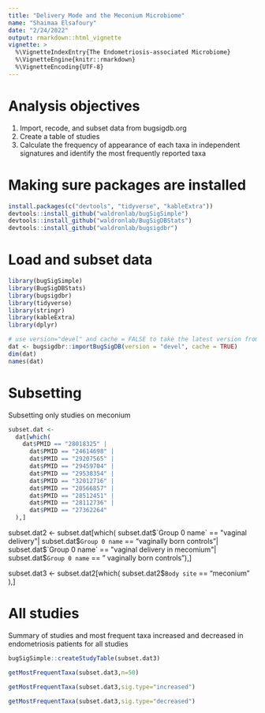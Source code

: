 ```yaml
---
title: "Delivery Mode and the Meconium Microbiome"
name: "Shaimaa Elsafoury"
date: "2/24/2022"
output: rmarkdown::html_vignette
vignette: >
  %\VignetteIndexEntry{The Endometriosis-associated Microbiome}
  %\VignetteEngine{knitr::rmarkdown}
  %\VignetteEncoding{UTF-8}
---
```



# Analysis objectives

1. Import, recode, and subset data from bugsigdb.org    
2. Create a table of studies
3. Calculate the frequency of appearance of each taxa in independent signatures and identify the most frequently reported taxa

# Making sure packages are installed

```r
install.packages(c("devtools", "tidyverse", "kableExtra"))
devtools::install_github("waldronlab/bugSigSimple")
devtools::install_github("waldronlab/BugSigDBStats")
devtools::install_github("waldronlab/bugsigdbr")
```

# Load and subset data

```r
library(bugSigSimple)
library(BugSigDBStats)
library(bugsigdbr)
library(tidyverse)
library(stringr)
library(kableExtra)
library(dplyr)
```

```r
# use version="devel" and cache = FALSE to take the latest version from bugsigdb.org
dat <- bugsigdbr::importBugSigDB(version = "devel", cache = TRUE) 
dim(dat)
names(dat)
```

# Subsetting

Subsetting only studies on meconium 

```r

subset.dat <-
  dat[which(
    dat$PMID == "28018325" |
      dat$PMID == "24614698" |
      dat$PMID == "29207565" |
      dat$PMID == "29459704" |
      dat$PMID == "29538354" |
      dat$PMID == "32012716" |
      dat$PMID == "20566857" |
      dat$PMID == "28512451" |
      dat$PMID == "28112736" |
      dat$PMID == "27362264"
  ),]
```

subset.dat2 <-
  subset.dat[which(
    subset.dat$`Group 0 name` == "vaginal delivery"|
      subset.dat$`Group 0 name` == "vaginally born controls"|
      subset.dat$`Group 0 name` == "vaginal delivery in mecomium"|
      subset.dat$`Group 0 name` == "	vaginally born controls"),]



subset.dat3 <-
  subset.dat2[which(
    subset.dat2$`Body site` == "meconium" 
  ),]
  

# All studies

Summary of studies and most frequent taxa increased and decreased in endometriosis patients for all studies

```r
bugSigSimple::createStudyTable(subset.dat3)
```

```r
getMostFrequentTaxa(subset.dat3,n=50)
```

```r
getMostFrequentTaxa(subset.dat3,sig.type="increased")
```

```r
getMostFrequentTaxa(subset.dat3,sig.type="decreased")
```
